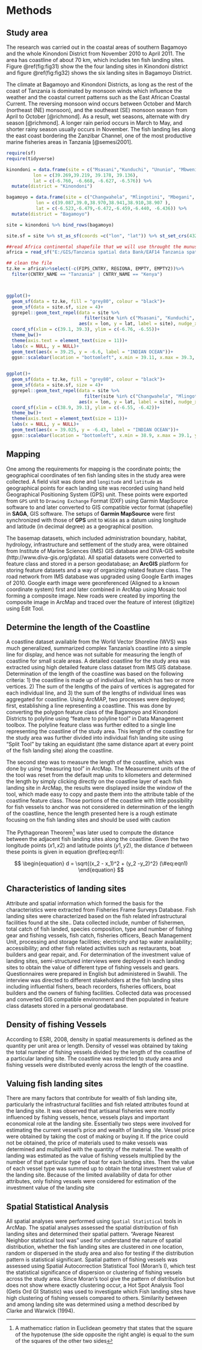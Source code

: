 # Methods {#methods}
## Study area
The research was carried out in the coastal areas of southern Bagamoyo and the whole Kinondoni District from November 2010 to April 2011. The area has coastline of about 70 km, which includes ten fish landing sites. Figure \@ref(fig:fig31) show the the four landing sites in Kinondoni district and  figure \@ref(fig:fig32) shows the six landing sites in Bagamoyo District. 

The climate at Bagamoyo and Kinondoni Districts, as long as the rest of the coast of Tanzania is dominated by monsoon winds which influence the weather and the coastal current patterns such as the East African Coastal Current.  The reversing monsoon wind occurs between October and March (northeast (NE) monsoon), and the southeast (SE) monsoon season from April to October [@richmond]. As a result, wet seasons, alternate with dry season [@richmond]. A longer rain period occurs in March to May, and shorter rainy season usually occurs in November. The fish landing lies along the east coast bordering the Zanzibar Channel, one of the most productive marine fisheries areas in Tanzania [@semesi2001]. 

```r
require(sf)
require(tidyverse)

kinondoni = data.frame(site = c("Msasani","Kunduchi", "Ununio", "Mbweni"),
          lon = c(39.269,39.219, 39.178, 39.136),
          lat = c(-6.760, -6.668, -6.627, -6.576)) %>%
  mutate(district = "Kinondoni")

bagamoyo = data.frame(site = c("Changwahela", "Mlingotini", "Mbegani", "Kaole", "Custom", "Nchipana"),
           lon = c(39.087,39.0,38.970,38.941,38.910,38.907 ),
           lat = c(-6.523,-6.479,-6.472,-6.459,-6.440, -6.436)) %>%
  mutate(district = "Bagamoyo")

site = kinondoni %>% bind_rows(bagamoyo)

site.sf = site %>% st_as_sf(coords =c("lon", "lat")) %>% st_set_crs(4326)
```



```r



##read Africa continental shapefile that we will use throught the munuscript as basemap dataset for maps
africa = read_sf("E:/GIS/Tanzania spatial data Bank/EAF14 Tanzania spatial datasets/africa/Spatial/AdmInfr/afcntry.shp")

## clean the file
tz.ke = africa%>%select(-c(FIPS_CNTRY, REGIONA, EMPTY, EMPTY2))%>%
  filter(CNTRY_NAME == "Tanzania" | CNTRY_NAME == "Kenya")



ggplot()+
  geom_sf(data = tz.ke, fill = "grey80", colour = "black")+
  geom_sf(data = site.sf, size = 4)+
  ggrepel::geom_text_repel(data = site %>% 
                             filter(site %in% c("Msasani", "Kunduchi", "Ununio", "Mbweni")), 
                           aes(x = lon, y = lat, label = site), nudge_x = 0.004, nudge_y = 0.03, colour = 1, segment.color = 2) +
  coord_sf(xlim = c(39.1, 39.3), ylim = c(-6.76, -6.55))+
  theme_bw()+
  theme(axis.text = element_text(size = 11))+
  labs(x = NULL, y = NULL)+
  geom_text(aes(x = 39.25, y = -6.6, label = "INDIAN OCEAN"))+
  ggsn::scalebar(location = "bottomleft", x.min = 39.11, x.max = 39.3, y.min = -6.75, y.max = -6.55, dist = 4, dd2km = TRUE, model = "WGS84", height = 0.04, st.dist = 0.04, st.size = 4)
  


```



```r


ggplot()+
  geom_sf(data = tz.ke, fill = "grey80", colour = "black")+
  geom_sf(data = site.sf, size = 4)+
  ggrepel::geom_text_repel(data = site %>%
                             filter(site %in% c("Changwahela", "Mlingotini", "Mbegani", "Kaole", "Custom", "Nchipana")),
                           aes(x = lon, y = lat, label = site), nudge_x = -0.004, nudge_y = -0.02, colour = 1, segment.color = 2) +
  coord_sf(xlim = c(38.9, 39.1), ylim = c(-6.55, -6.42))+
  theme_bw()+
  theme(axis.text = element_text(size = 11))+
  labs(x = NULL, y = NULL)+
  geom_text(aes(x = 39.025, y = -6.43, label = "INDIAN OCEAN"))+
  ggsn::scalebar(location = "bottomleft", x.min = 38.9, x.max = 39.1, y.min = -6.54, y.max = -6.42, dist = 2, dd2km = TRUE, model = "WGS84", height = 0.04, st.dist = 0.04, st.size = 4)

```


## Mapping
One among the requirements for mapping is the coordinate points; the geographical coordinates of ten fish landing sites in the study area were collected.  A field visit was done and `longitude` and `latitude` as geographical points for each landing site was recorded using hand held Geographical Positioning System (GPS) unit. These points were exported from `GPS` unit to `Drawing Exchange` Format (DXF) using Garmin MapSource software to and later converted to GIS compatible vector format (shapefile) in **SAGA**, GIS software. The setups of **Garmin MapSource** were first synchronized with those of **GPS** unit to `WGS84` as a datum using longitude and latitude (in decimal degree) as a geographical position.

The basemap datasets, which included administration boundary, habitat, hydrology, infrastructure and settlement of the study area, were obtained from Institute of Marine Sciences (IMS) GIS database and DIVA-GIS website (http://www.diva-gis.org/gdata).  All spatial datasets were converted to feature class and stored in a person geodatabase; an **ArcGIS** platform for storing feature datasets and a way of organizing related feature class. The road network from IMS database was upgraded using Google Earth images of 2010. Google earth image were georeferenced (Aligned to a known coordinate system) first and later combined in ArcMap using Mosaic tool forming a composite image. New roads were created by importing the composite image in ArcMap and traced over the feature of interest (digitize) using Edit Tool.
 

## Determine the length of the Coastline
A coastline dataset available from the World Vector Shoreline (WVS) was much generalized, summarized complex Tanzania’s coastline into a simple line for display, and hence was not suitable for measuring the length of coastline for small scale areas. A detailed coastline for the study area was extracted using high detailed feature class dataset from IMS GIS database. Determination of the length of the coastline was based on the following criteria: 1) the coastline is made up of individual line, which has two or more vertices. 2) The sum of the lengths of the pairs of vertices is aggregated for each individual line, and 3) the sum of the lengths of individual lines was aggregated for coastline. Using ArcMAP, two processes were deployed; first, establishing a line representing a coastline. This was done by converting the polygon feature class of the Bagamoyo and Kinondoni Districts to polyline using “feature to polyline tool” in Data Management toolbox. The polyline feature class was further edited to a single line representing the coastline of the study area. This length of the coastline for the study area was further divided into individual fish landing site using “Split Tool” by taking an equidistant (the same distance apart at every point of the fish landing site) along the coastline.

The second step was to measure the length of the coastline, which was done by using “measuring tool” in ArcMap.  The Measurement units of the of the tool was reset from the default map units to kilometers and determined the length by simply clicking directly on the coastline layer of each fish landing site in ArcMap, the results were displayed inside the window of the tool, which made easy to copy and paste them into the attribute table of the coastline feature class. Those portions of the coastline with little possibility for fish vessels to anchor was not considered in determination of the length of the coastline, hence the length presented here is a rough estimate focusing on the fish landing sites and should be used with caution

The Pythagorean Theorem^[A mathematicc rlation in Euclidean geometry that states that the square of the hypotenuse (the side opposite the right angle) is equal to the sum of the squares of the other two sides] was later used to compute the distance between the adjacent fish landing sites along the coastline. Given the two longitude points $(x1, x2)$ and  latitude points $(y1, y2)$, the distance $d$ between these points is given in equation \@ref(eq:eqn1):

$$
\begin{equation}
d = \sqrt{(x_2 - x_1)^2 + (y_2 -y_2)^2} (\#eq:eqn1)
\end{equation}
$$

##	Characteristics of landing sites
Attribute and spatial information which formed the basis for the characteristics were extracted from Fisheries Frame Surveys Database. Fish landing sites were characterized based on the fish related infrastructural facilities found at the site.. Data collected include, number of fishermen,  total catch of fish landed, species composition, type and number of fishing gear and fishing vessels, fish catch, fisheries officers, Beach Management Unit, processing and storage facilities; electricity and tap water availability; accessibility; and other fish related activities such as restaurants, boat builders and gear repair, and. For determination of the investment value of landing sites, semi-structured interviews were deployed in each landing sites to obtain the value of different type of fishing vessels and gears.  Questionnaires were prepared in English but administered in Swahili. The interview was directed to different stakeholders at the fish landing sites including influential fishers, beach recorders, fisheries officers, boat builders and the owners of fishing facilities. Collected data was processed and converted GIS compatible environment and then populated in feature class datasets stored in a personal geodatabase. 

##	Density of fishing Vessels
According to ESRI, 2008, density in spatial measurements is defined as the quantity per unit area or length. Density of vessel was obtained by taking the total number of fishing vessels divided by the length of the coastline of a particular landing site. The coastline was restricted to study area and fishing vessels were distributed evenly across the length of the coastline. 

##	Valuing fish landing sites
There are many factors that contribute for wealth of fish landing site, particularly the infrastructural facilities and fish related attributes found at the landing site. It was observed that artisanal fisheries were mostly influenced by fishing vessels, hence, vessels plays and important economical role at the landing site. Essentially two steps were involved for estimating the current vessel’s price and wealth of landing site. Vessel price were obtained by taking the cost of making or buying it. If the price could not be obtained, the price of materials used to make vessels was determined and multiplied with the quantity of the material. The wealth of landing was estimated as the value of fishing vessels multiplied by the number of that particular type of boat for each landing sites. Then the value of each vessel type was summed up to obtain the total investment value of the landing site. Because of the limited availability of data for other attributes, only fishing vessels were considered for estimation of the investment value of the landing site

##	Spatial Statistical Analysis
All spatial analyses were performed using `Spatial Statistical` tools in ArcMap. The spatial analyses assessed the spatial distribution of fish landing sites and determined their spatial pattern. “Average Nearest Neighbor statistical tool was” used for understand the nature of spatial distribution, whether the fish landing sites are clustered in one location, random or dispersed in the study area and also for testing if the distribution pattern is statistical significant. 
Spatial pattern of fishing vessels was assessed using Spatial Autocorrection Statistical Tool (Moran’s I), which test the statistical significance of dispersion or clustering of fishing vessels across the study area. Since Moran’s tool give the pattern of distribution but does not show where exactly clustering occur, a Hot Spot Analysis Tool (Getis Ord GI Statistic) was used to investigate which Fish landing sites have high clustering of fishing vessels compared to others. Similarity between and among landing site was determined using a method described by Clarke and Warwick (1994). 
